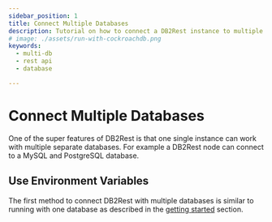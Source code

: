```yaml
---
sidebar_position: 1
title: Connect Multiple Databases
description: Tutorial on how to connect a DB2Rest instance to multiple physical database.
# image: ./assets/run-with-cockroachdb.png
keywords:
  - multi-db
  - rest api
  - database

---
```


# Connect Multiple Databases

One of the super features of DB2Rest is that one single instance can work with multiple separate databases. For example
a DB2Rest node can connect to a MySQL and PostgreSQL database.


## Use Environment Variables

The first method to connect DB2Rest with multiple databases is similar to running with one database as described in the [getting started](../intro) section.
